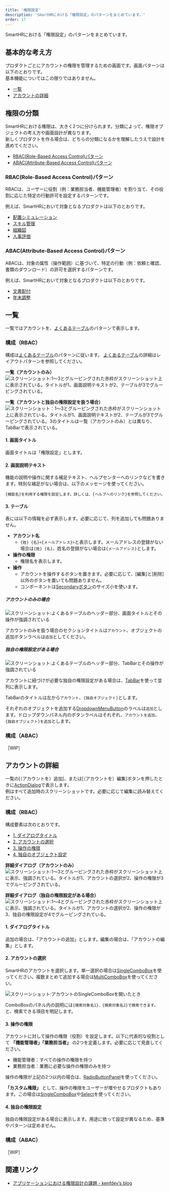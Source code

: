 ```yaml
---
title: '権限設定'
description: 'SmartHRにおける「権限設定」のパターンをまとめています。'
order: 17
---
```


SmartHRにおける「権限設定」のパターンをまとめています。

## 基本的な考え方

プロダクトごとにアカウントの権限を管理するための画面です。画面パターンは以下のとおりです。  
基本機能についてはこの限りではありません。

- [一覧](#h2-2)
- [アカウントの詳細](#h2-3)

## 権限の分類

SmartHRにおける権限は、大きく2つに分けられます。分類によって、権限オブジェクトの考え方や画面設計が異なります。  
新しくプロダクトを作る場合は、どちらの分類になるかを理解したうえで設計を進めてください。

- [RBAC(Role-Based Access Control)パターン](#h3-0)
- [ABAC(Attribute-Based Access Control)パターン](#h3-1)

### RBAC(Role-Based Access Control)パターン

RBACは、ユーザーに役割（例：業務担当者、機能管理者）を割り当て、その役割に応じた特定の行動許可を設定するパターンです。

例えば、SmartHRにおいて対象となるプロダクトは以下のとおりです。

- [配置シミュレーション](https://smarthr.jp/function/simulation/)
- [スキル管理](https://smarthr.jp/function/skill/)
- [組織図](https://smarthr.jp/function/organization/)
- [人事評価](https://smarthr.jp/function/evaluation/)

### ABAC(Attribute-Based Access Control)パターン

ABACは、対象の属性（操作範囲）に基づいて、特定の行動（例：依頼と確認、書類のダウンロード）の許可を選択するパターンです。

例えば、SmartHRにおいて対象となるプロダクトは以下のとおりです。

- [文書配付](https://smarthr.jp/function/distribution/)
- [年末調整](https://smarthr.jp/function/nc/)

## 一覧

一覧ではアカウントを、[よくあるテーブル](/products/design-patterns/smarthr-table/)のパターンで表示します。

### 構成（RBAC）

構成は[よくあるテーブル](/products/design-patterns/smarthr-table/)のパターンに従います。
[よくあるテーブル](/products/design-patterns/smarthr-table/)の詳細はレイアウトパターンを参照してください。

**一覧（アカウントのみ）**  
![スクリーンショット:1〜3とグルーピングされた赤枠がスクリーンショット上に表示されている。タイトルが1、画面説明テキストが2、テーブルが3でグルーピングされている。](./images/permissions-settings/permissions-settings1.png)

**一覧（アカウントと独自の権限設定を扱う場合）**  
![スクリーンショット：1〜3とグルーピングされた赤枠がスクリーンショット上に表示されている。タイトルが1、画面説明テキストが2、テーブルが3でグルーピングされている。3のタイトルは一覧（アカウントのみ）とは異なり、TabBarで表示されている。](./images/permissions-settings/permissions-settings2.png)

#### 1. 画面タイトル

画面タイトルは「権限設定」とします。

#### 2. 画面説明テキスト

機能の説明や操作に関する補足テキスト、ヘルプセンターへのリンクなどを書きます。特別な補足がない場合は、以下のメッセージを使ってください。

`{機能名}を利用する権限を設定します。詳しくは、{ヘルプへのリンク}を参照してください。`

#### 3. テーブル

表には以下の情報を必ず表示します。必要に応じて、列を追加しても問題ありません。

- **アカウント名**
  - `{姓} {名}<{メールアドレス}>`と表示します。メールアドレスの登録がない場合は`{姓} {名}`、姓名の登録がない場合は`{メールアドレス}`とします。
- **操作の権限**
  - 権限名を表示します。
- **操作**
  - アカウントを操作するボタンを置きます。必要に応じて、[編集]と[削除]以外のボタンを置いても問題ありません。
  - コンポーネントは[Secondaryボタン](/products/components/button/)のサイズ小を使います。

##### アカウントのみの場合

![スクリーンショット:よくあるテーブルのヘッダー部分、画面タイトルとその操作が強調されている](./images/permissions-settings/permissions-settings1-heading.png)

アカウントのみを扱う場合のセクションタイトルは`アカウント`、オブジェクトの追加ボタンラベルは`追加`としてください。

##### 独自の権限設定がある場合

![スクリーンショット:よくあるテーブルのヘッダー部分、TabBarとその操作が強調されている](./images/permissions-settings/permissions-settings2-heading.png)

アカウントに紐づけが必要な独自の権限設定がある場合は、[TabBar](/products/components/tab-bar/)を使って並列に表示します。

TabBarのタイトルは左から`アカウント`、`{独自オブジェクト}`とします。

それぞれのオブジェクトを追加する[DropdownMenuButton](/products/components/dropdown/dropdown-menu-button/)のラベルは`追加`とします。ドロップダウンパネル内のボタンラベルはそれぞれ、`アカウントを追加`、`{独自オブジェクト}を追加`とします。

### 構成（ABAC）

［WIP］

## アカウントの詳細

一覧の[（アカウントを）追加]、または[（アカウントを）編集]ボタンを押したときに[ActionDialog](/products/components/dialog/action-dialog/)で表示します。  
例はすべて追加時のスクリーンショットです。必要に応じて編集に読み替えてください。

### 構成（RBAC）

構成要素は次のとおりです。

- [1. ダイアログタイトル](#h4-3)
- [2. アカウントの選択](#h4-4)
- [3. 操作の権限](#h4-5)
- [4. 独自のオブジェクト設定](#h4-6)

**詳細ダイアログ（アカウントのみ）**  
![スクリーンショット:1〜3とグルーピングされた赤枠がスクリーンショット上に表示、強調されている。タイトルが1、アカウントの選択が2、操作の権限が3でグルーピングされている。](./images/permissions-settings/permissions-settings1-dialog.png)

**詳細ダイアログ（独自の権限設定がある場合）**  
![スクリーンショット:1〜4とグルーピングされた赤枠がスクリーンショット上に表示、強調されている。タイトルが1、アカウントの選択が2、操作の権限が3、独自の権限設定が4でグルーピングされている。](./images/permissions-settings/permissions-settings2-dialog.png)

#### 1. ダイアログタイトル

追加の場合は、「アカウントの追加」とします。編集の場合は、「アカウントの編集」とします。

#### 2. アカウントの選択

SmartHRのアカウントを選択します。単一選択の場合は[SingleComboBox](/products/components/combo-box/)を使ってください。複数まとめて追加する場合は[MultiComboBox](/products/components/combo-box/)を使ってください。

![スクリーンショット:アカウントのSingleComboBoxを開いたとき](./images/permissions-settings/permissions-settings-dialog-account.png)

ComboBoxのパネル内の説明には`{検索対象名1}、{検索対象名2}で検索できます。`と、検索できる項目を明記します。

#### 3. 操作の権限

アカウントに対して操作の権限（役割）を設定します。以下に代表的な役割として **「機能管理者」「業務担当者」** の2つを定義します。必要に応じて見直してください。

- 機能管理者：すべての操作の権限を持つ
- 業務担当者：業務に必要な操作の権限のみを持つ

操作の権限が上記の2つ以内の場合は、[RadioButtonPanel](/products/components/radio-button-panel/)を使ってください。

**「カスタム権限」** として、操作の権限をユーザーが増やせるプロダクトもあります。この場合は[SingleComboBox](/products/components/combo-box/)や[Select](/products/components/select/)を使ってください。

#### 4. 独自の権限設定

独自の権限設定がある場合に表示します。用途に依って設定が異なるため、基準やパターンは定めません。

### 構成（ABAC）

［WIP］

## 関連リンク

- [アプリケーションにおける権限設計の課題 - kenfdev’s blog](https://kenfdev.hateblo.jp/entry/2020/01/13/115032)
